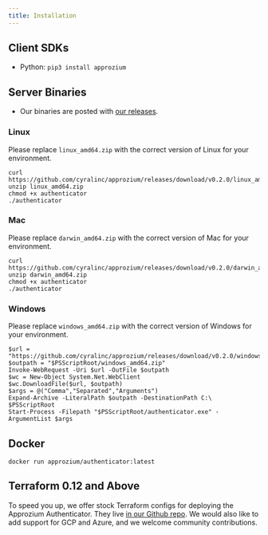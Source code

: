 ```yaml
---
title: Installation
---
```


## Client SDKs

- Python: `pip3 install approzium`

## Server Binaries

- Our binaries are posted with [our releases](https://github.com/cyralinc/approzium/releases).

### Linux

Please replace `linux_amd64.zip` with the correct version of Linux for your environment.

```
curl https://github.com/cyralinc/approzium/releases/download/v0.2.0/linux_amd64.zip
unzip linux_amd64.zip
chmod +x authenticator
./authenticator
```

### Mac

Please replace `darwin_amd64.zip` with the correct version of Mac for your environment.

```
curl https://github.com/cyralinc/approzium/releases/download/v0.2.0/darwin_amd64.zip
unzip darwin_amd64.zip
chmod +x authenticator
./authenticator
```

### Windows

Please replace `windows_amd64.zip` with the correct version of Windows for your environment.

```
$url = "https://github.com/cyralinc/approzium/releases/download/v0.2.0/windows_amd64.zip"
$outpath = "$PSScriptRoot/windows_amd64.zip"
Invoke-WebRequest -Uri $url -OutFile $outpath
$wc = New-Object System.Net.WebClient
$wc.DownloadFile($url, $outpath)
$args = @("Comma","Separated","Arguments")
Expand-Archive -LiteralPath $outpath -DestinationPath C:\ $PSScriptRoot
Start-Process -Filepath "$PSScriptRoot/authenticator.exe" -ArgumentList $args
```

## Docker

```
docker run approzium/authenticator:latest
```

## Terraform 0.12 and Above

To speed you up, we offer stock Terraform configs for deploying the Approzium Authenticator. They live
[in our Github repo](https://github.com/cyralinc/approzium/tree/main/terraform). We would also like
to add support for GCP and Azure, and we welcome community contributions.
